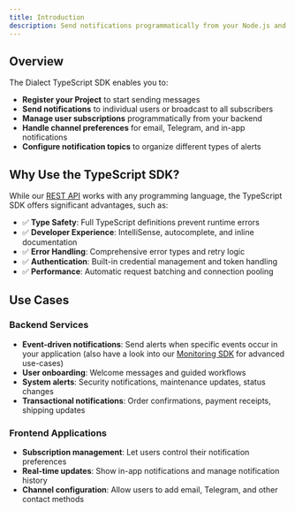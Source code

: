 ```yaml
---
title: Introduction
description: Send notifications programmatically from your Node.js and React applications with full type safety and developer experience using the TypeScript SDK
---
```



## Overview

The Dialect TypeScript SDK enables you to:
- **Register your Project** to start sending messages
- **Send notifications** to individual users or broadcast to all subscribers
- **Manage user subscriptions** programmatically from your backend
- **Handle channel preferences** for email, Telegram, and in-app notifications
- **Configure notification topics** to organize different types of alerts

## Why Use the TypeScript SDK?

While our [REST API](/alerts/send/api/) works with any programming language, the TypeScript SDK offers significant advantages, such as:

- ✅ **Type Safety**: Full TypeScript definitions prevent runtime errors
- ✅ **Developer Experience**: IntelliSense, autocomplete, and inline documentation  
- ✅ **Error Handling**: Comprehensive error types and retry logic
- ✅ **Authentication**: Built-in credential management and token handling
- ✅ **Performance**: Automatic request batching and connection pooling

## Use Cases

### Backend Services
- **Event-driven notifications**: Send alerts when specific events occur in your application (also have a look into our [Monitoring SDK](/alerts/alerts-and-monitoring/index) for advanced use-cases)
- **User onboarding**: Welcome messages and guided workflows
- **System alerts**: Security notifications, maintenance updates, status changes
- **Transactional notifications**: Order confirmations, payment receipts, shipping updates

### Frontend Applications  
- **Subscription management**: Let users control their notification preferences
- **Real-time updates**: Show in-app notifications and manage notification history
- **Channel configuration**: Allow users to add email, Telegram, and other contact methods